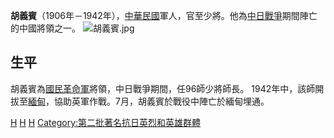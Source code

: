'''胡義賓'''（1906年－1942年），[[中華民國|中華民國]]軍人，官至少將。他為[[中国抗日战争|中日戰爭]]期間陣亡的中國將領之一。
[[File:胡義賓.jpg|thumb]]
==生平==
胡義賓為[[國民革命軍|國民革命軍]]將領，中日戰爭期間，任96師少將師長。 1942年中，該師開拔至[[緬甸|緬甸]]，協助英軍作戰。7月，胡義賓於戰役中陣亡於緬甸埋通。

[[Category:中華民國大陸時期軍事人物|H]]
[[Category:中国抗日战争牺牲者|H]]
[[Category:1942年逝世|H]]
[[Category:第二批著名抗日英烈和英雄群體|Category:第二批著名抗日英烈和英雄群體]]